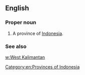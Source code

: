 ==English==

===Proper noun===
{{en-proper noun}}

# A province of [[Indonesia]].

===See also===
[[w:West Kalimantan]]


[[Category:en:Provinces of Indonesia]]